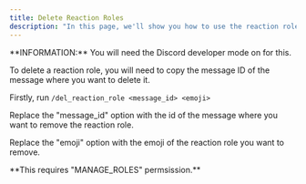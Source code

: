 ```yaml
---
title: Delete Reaction Roles
description: "In this page, we'll show you how to use the reaction roles."
---
```


<Info>
**INFORMATION:** You will need the Discord developer mode on for this.
</Info>

To delete a reaction role, you will need to copy the message ID of the message where you want to delete it.

Firstly, run `/del_reaction_role <message_id> <emoji>`

Replace the "message_id" option with the id of the message where you want to remove the reaction role.

Replace the "emoji" option with the emoji of the reaction role you want to remove.

<Warning>
**This requires "MANAGE_ROLES" permsission.**
</Warning>
